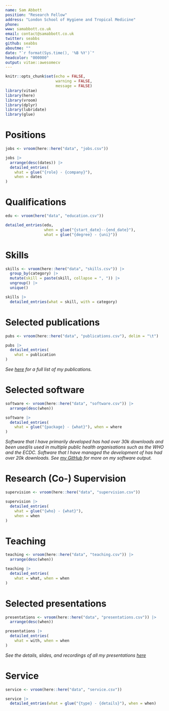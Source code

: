 ```yaml
---
name: Sam Abbott
position: "Research Fellow"
address: "London School of Hygiene and Tropical Medicine"
phone: 
www: samabbott.co.uk
email: contact@samabbott.co.uk
twitter: seabbs
github: seabbs
aboutme: ""
date: "`r format(Sys.time(), '%B %Y')`"
headcolor: "000000"
output: vitae::awesomecv
---
```


```r
knitr::opts_chunk$set(echo = FALSE,
                      warning = FALSE,
                      message = FALSE)
library(vitae)
library(here)
library(vroom)
library(dplyr)
library(lubridate)
library(glue)
```


# Positions

```r
jobs <- vroom(here::here("data", "jobs.csv"))

jobs |>
  arrange(desc(dates)) |> 
  detailed_entries(
    what = glue("{role} - {company}"),
    when = dates
)
```


# Qualifications

```r
edu <- vroom(here("data", "education.csv"))

detailed_entries(edu,
                 when = glue("{start_date}--{end_date}"),
                 what = glue("{degree} - {uni}"))

```

# Skills

```r
skills <- vroom(here::here("data", "skills.csv")) |>
  group_by(category) |>
  mutate(skill = paste(skill, collapse = ", ")) |>
  ungroup() |>
  unique()

skills |>
  detailed_entries(what = skill, with = category)
```

# Selected publications

```r
pubs <- vroom(here::here("data", "publications.csv"), delim = "\t")

pubs |>
  detailed_entries(
    what = publication
)
```

*See [here](https://scholar.google.com/citations?user=GqZm90IAAAAJ&hl=en) for a full list of my publications.*

# Selected software

```r
software <- vroom(here::here("data", "software.csv")) |>
  arrange(desc(when))

software |>
  detailed_entries(
    what = glue("{package} - {what}"), when = where
)
```

*Software that I have primarily developed has had over 30k downloads and been used/is used in multiple public health organisations such as the WHO and the ECDC. Software that I have managed the development of has had over 20k downloads. See [my GitHub](https://github.com/seabbs/) for more on my software output.*

# Research (Co-) Supervision

```r
supervision <- vroom(here::here("data", "supervision.csv"))

supervision |>
  detailed_entries(
    what = glue("{who} - {what}"),
    when = when
)
```
# Teaching

```r
teaching <- vroom(here::here("data", "teaching.csv")) |>
  arrange(desc(when))

teaching |>
  detailed_entries(
    what = what, when = when
)
```


# Selected presentations

```r
presentations <- vroom(here::here("data", "presentations.csv")) |>
  arrange(desc(when))

presentations |>
  detailed_entries(
    what = with, when = when
)
```

*See the details, slides, and recordings of all my presentations [here](https://samabbott.co.uk/talks.html)*

# Service

```r
service <- vroom(here::here("data", "service.csv"))

service |>
  detailed_entries(what = glue("{type} - {details}"), when = when)
```

